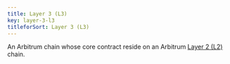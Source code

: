 ```yaml
---
title: Layer 3 (L3)
key: layer-3-l3
titleforSort: Layer 3 (L3)
---
```


An Arbitrum chain whose core contract reside on an Arbitrum [Layer 2 (L2)](/intro/glossary#layer-2-l2) chain.

